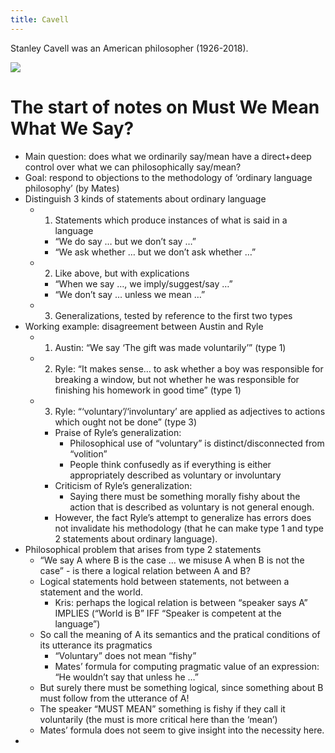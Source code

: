 ```yaml
---
title: Cavell
---
```


Stanley Cavell was an American philosopher (1926-2018).

![](/images/headshots/cavell.jpeg)


# The start of notes on Must We Mean What We Say?
- Main question: does what we ordinarily say/mean have a direct+deep control 
  over what we can philosophically say/mean?
- Goal: respond to objections to the methodology of 'ordinary language 
  philosophy' (by Mates)
- Distinguish 3 kinds of statements about ordinary language
  - 1. Statements which produce instances of what is said in a language
    - "We do say ... but we don't say ..."
    - "We ask whether ... but we don't ask whether ..."
  - 2. Like above, but with explications
    - "When we say ..., we imply/suggest/say ..."
    - "We don't say ... unless we mean ..."
  - 3. Generalizations, tested by reference to the first two types
- Working example: disagreement between Austin and Ryle
  - 1. Austin: "We say 'The gift was made voluntarily' " (type 1)
  - 2. Ryle: "It makes sense... to ask whether a boy was responsible for 
    breaking a window, but not whether he was responsible for finishing his 
    homework in  good time" (type 1)
  - 3. Ryle: "'voluntary'/'involuntary' are applied as adjectives to actions 
    which ought not be done" (type 3)
    - Praise of Ryle's generalization:
      - Philosophical use of "voluntary" is distinct/disconnected from "volition"
      - People think confusedly as if everything is either appropriately 
        described as voluntary or involuntary
    - Criticism of Ryle's generalization:
      - Saying there must be something morally fishy about the action that is 
        described as voluntary is not general enough.
    - However, the fact Ryle's attempt to generalize has errors does not 
      invalidate his methodology (that he can make type 1 and type 2 statements 
      about ordinary language).
- Philosophical problem that arises from type 2 statements
  - "We say A where B is the case ... we misuse A when B is not the case" - is 
    there a logical relation between A and B?
  - Logical statements hold between statements, not between a statement and the 
    world.
    - Kris: perhaps the logical relation is between "speaker says A" IMPLIES 
      ("World is B" IFF "Speaker is competent at the language")
  - So call the meaning of A its semantics and the pratical conditions of its 
    utterance its pragmatics
    - "Voluntary" does not mean "fishy"
    - Mates' formula for computing pragmatic value of an expression: "He 
      wouldn't say that unless he ..."
  - But surely there must be something logical, since something about B must 
    follow from the utterance of A!
  - The speaker "MUST MEAN" something is fishy if they call it voluntarily (the 
    must is more critical here than the 'mean')
  - Mates' formula does not seem to give insight into the necessity here.
-
